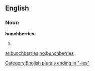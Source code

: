 ==English==

===Noun===
'''bunchberries'''

# {{plural of|[[bunchberry]]}}

[[Category:English plurals ending in "-ies"]]

[[ar:bunchberries]]
[[no:bunchberries]]